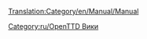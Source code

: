 [[Translation:Category/en/Manual/Manual]]

{{en/Bilingual box| Ru
| Категория для страниц учебника. Статьи, содержащие шаблон [[Template:ru/Manual/Оглавление]], помещаются сюда.
| A Category for Manual related pages.
Articles that are called by [[Template:en/Manual/Navigation]] are automatically placed here.}}


[[Category:ru/OpenTTD Вики]]